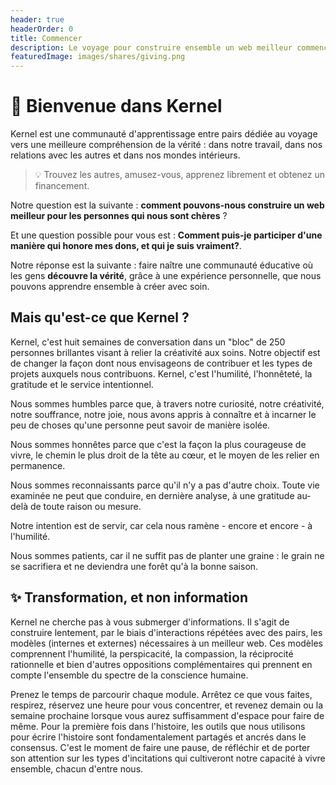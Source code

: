 ```yaml
---
header: true
headerOrder: 0
title: Commencer
description: Le voyage pour construire ensemble un web meilleur commence ici.
featuredImage: images/shares/giving.png
---
```


# 🌱 Bienvenue dans Kernel

Kernel est une communauté d'apprentissage entre pairs dédiée au voyage vers une meilleure compréhension de la vérité : dans notre travail, dans nos relations avec les autres et dans nos mondes intérieurs.

> 💡 Trouvez les autres, amusez-vous, apprenez librement et obtenez un financement.

Notre question est la suivante : **comment pouvons-nous construire un web meilleur pour les personnes qui nous sont chères** ?

Et une question possible pour vous est : **Comment puis-je participer d'une manière qui honore mes dons, et qui je suis vraiment?**.

Notre réponse est la suivante : faire naître une communauté éducative où les gens **découvre la vérité**, grâce à une expérience personnelle, que nous pouvons apprendre ensemble à créer avec soin.

## Mais qu'est-ce que Kernel ?

Kernel, c'est huit semaines de conversation dans un "bloc" de 250 personnes brillantes visant à relier la créativité aux soins. Notre objectif est de changer la façon dont nous envisageons de contribuer et les types de projets auxquels nous contribuons. Kernel, c'est l'humilité, l'honnêteté, la gratitude et le service intentionnel.

<Process>

Nous sommes humbles parce que, à travers notre curiosité, notre créativité, notre souffrance, notre joie, nous avons appris à connaître et à incarner le peu de choses qu'une personne peut savoir de manière isolée.

Nous sommes honnêtes parce que c'est la façon la plus courageuse de vivre, le chemin le plus droit de la tête au cœur, et le moyen de les relier en permanence.

Nous sommes reconnaissants parce qu'il n'y a pas d'autre choix. Toute vie examinée ne peut que conduire, en dernière analyse, à une gratitude au-delà de toute raison ou mesure.

Notre intention est de servir, car cela nous ramène - encore et encore - à l'humilité.

Nous sommes patients, car il ne suffit pas de planter une graine : le grain ne se sacrifiera et ne deviendra une forêt qu'à la bonne saison.

</Process>

## ✨ Transformation, et non information

Kernel ne cherche pas à vous submerger d'informations. Il s'agit de construire lentement, par le biais d'interactions répétées avec des pairs, les modèles (internes et externes) nécessaires à un meilleur web. Ces modèles comprennent l'humilité, la perspicacité, la compassion, la réciprocité rationnelle et bien d'autres oppositions complémentaires qui prennent en compte l'ensemble du spectre de la conscience humaine.

Prenez le temps de parcourir chaque module. Arrêtez ce que vous faites, respirez, réservez une heure pour vous concentrer, et revenez demain ou la semaine prochaine lorsque vous aurez suffisamment d'espace pour faire de même. Pour la première fois dans l'histoire, les outils que nous utilisons pour écrire l'histoire sont fondamentalement partagés et ancrés dans le consensus. C'est le moment de faire une pause, de réfléchir et de porter son attention sur les types d'incitations qui cultiveront notre capacité à vivre ensemble, chacun d'entre nous.
